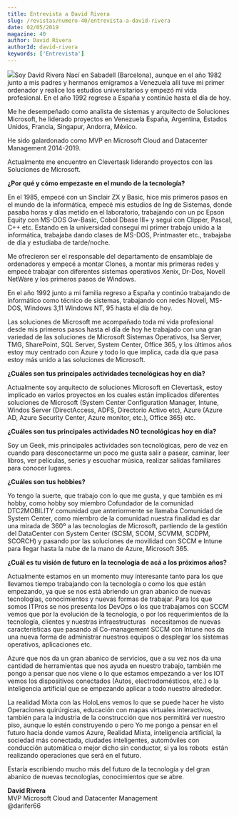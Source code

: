 ```yaml
---
title: Entrevista a David Rivera
slug: /revistas/numero-40/entrevista-a-david-rivera
date: 02/05/2019
magazine: 40
author: David Rivera
authorId: david-rivera
keywords: ['Entrevista']
---
```






![](/../images/autores/david-rivera.png#author)​Soy David Rivera Nací en Sabadell (Barcelona), aunque en el año 1982 junto a mis padres y hermanos emigramos a Venezuela allí tuve mi primer ordenador y realice los estudios universitarios y empezó mi vida profesional. En el año 1992 regrese a España y continúe hasta el día de hoy.

Me he desempeñado como analista de sistemas y arquitecto de Soluciones Microsoft, he liderado proyectos en Venezuela España, Argentina, Estados Unidos, Francia, Singapur, Andorra, México.

He sido galardonado como MVP en Microsoft Cloud and Datacenter Management 2014-2019.

Actualmente me encuentro en Clevertask liderando proyectos con las Soluciones de Microsoft.

**¿Por qué y cómo empezaste en el mundo de la tecnología?**

En el 1985, empecé con un Sinclair ZX y Basic, hice mis primeros pasos en el mundo de la informática, empecé mis estudios de Ing de Sistemas, donde pasaba horas y días metido en el laboratorio, trabajando con un pc Epson Equity con MS-DOS Gw-Basic, Cobol Dbase III+ y seguí con Clipper, Pascal, C++ etc. Estando en la universidad conseguí mi primer trabajo unido a la informática, trabajaba dando clases de MS-DOS, Printmaster etc., trabajaba de día y estudiaba de tarde/noche.

Me ofrecieron ser el responsable del departamento de ensamblaje de ordenadores y empecé a montar Clones, a montar mis primeras redes y empecé trabajar con diferentes sistemas operativos Xenix, Dr-Dos, Novell NetWare y los primeros pasos de Windows.

En el año 1992 junto a mi familia regreso a España y continúo trabajando de informático como técnico de sistemas, trabajando con redes Novell, MS-DOS, Windows 3,11 Windows NT, 95 hasta el día de hoy.

Las soluciones de Microsoft me acompañado toda mi vida profesional desde mis primeros pasos hasta el día de hoy he trabajado con una gran variedad de las soluciones de Microsoft Sistemas Operativos, Isa Server, TMG, SharePoint, SQL Server, System Center, Office 365, y los últimos años estoy muy centrado con Azure y todo lo que implica, cada día que pasa estoy más unido a las soluciones de Microsoft.​

**¿Cuáles son tus principales actividades tecnológicas hoy en día?**

Actualmente soy arquitecto de soluciones Microsoft en Clevertask, estoy implicado en varios proyectos en los cuales están implicados diferentes soluciones de Microsoft (System Center Configuration Manager, Intune, Windos Server (DirectAccess, ADFS, Directorio Activo etc), Azure (Azure AD, Azure Security Center, Azure monitor, etc.), Office 365) etc.

**¿Cuáles son tus principales actividades NO tecnológicas hoy en día?**

Soy un Geek, mis principales actividades son tecnológicas, pero de vez en cuando para desconectarme un poco me gusta salir a pasear, caminar, leer libros, ver películas, series y escuchar música, realizar salidas familiares para conocer lugares.

**¿Cuáles son tus hobbies?**

Yo tengo la suerte, que trabajo con lo que me gusta, y que también es mi hobby, como hobby soy miembro Cofundador de la comunidad DTC2MOBILITY comunidad que anteriormente se llamaba Comunidad de System Center, como miembro de la comunidad nuestra finalidad es dar una mirada de 360º a las tecnologías de Microsoft, partiendo de la gestión del DataCenter con System Center (SCSM, SCOM, SCVMM, SCDPM, SCORCH) y pasando por las soluciones de movilidad con SCCM e Intune para llegar hasta la nube de la mano de Azure, Microsoft 365.

**¿Cuál es tu visión de futuro en la tecnología de acá a los próximos años?**

Actualmente estamos en un momento muy interesante tanto para los que llevamos tiempo trabajando con la tecnología o como los que están empezando, ya que se nos está abriendo un gran abanico de nuevas tecnologías, conocimientos y nuevas formas de trabajar. Para los que somos ITPros se nos presenta los DevOps o los que trabajamos con SCCM vemos que por la evolución de la tecnología, o por los requerimientos de la tecnología, clientes y nuestras infraestructuras   necesitamos de nuevas características que pasando al Co-management SCCM con Intune nos da una nueva forma de administrar nuestros equipos o desplegar los sistemas operativos, aplicaciones etc.

Azure que nos da un gran abanico de servicios, que a su vez nos da una cantidad de herramientas que nos ayuda en nuestro trabajo, también me pongo a pensar que nos viene o lo que estamos empezando a ver los IOT vemos los dispositivos conectados (Autos, electrodomésticos, etc.) o la inteligencia artificial que se empezando aplicar a todo nuestro alrededor.

La realidad Mixta con las HoloLens vemos lo que se puede hacer he visto Operaciones quirúrgicas, educación con mapas virtuales interactivos, también para la industria de la construcción que nos permitirá ver nuestro piso, aunque lo estén construyendo o pero Yo me pongo a pensar en el futuro hacia donde vamos Azure, Realidad Mixta, inteligencia artificial, la sociedad más conectada, ciudades inteligentes, automóviles con conducción automática o mejor dicho sin conductor, si ya los robots  están realizando operaciones que será en el futuro.

Estaría escribiendo mucho más del futuro de la tecnología y del gran abanico de nuevas tecnologías, conocimientos que se abre.



**David Rivera** <br />
MVP Microsoft Cloud and Datacenter Management <br />
@darifer66